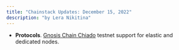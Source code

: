 ```yaml
---
title: "Chainstack Updates: December 15, 2022"
description: "by Lera Nikitina"
---
```

- **Protocols**. [Gnosis Chain Chiado](/docs/protocols-networks) testnet support for elastic and dedicated nodes.
